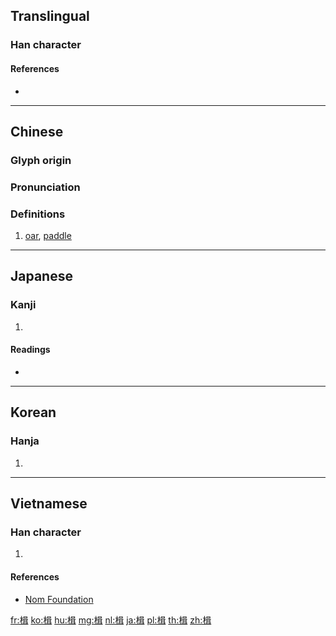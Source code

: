 {{character info/new}}
==Translingual==

===Han character===
{{Han char|rn=75|rad=木|as=09|sn=13|four=46941|canj=DRSJ|ids=⿰木咠}}

====References====
* {{Han ref|kx=0541.030|dkj=15168|dj=0928.120|hdz=21249.010|uh=696B|ud=26987|bh=B7AA|bd=47018}}

----

==Chinese==
{{zh-forms}}

===Glyph origin===
{{Han etym}}

===Pronunciation===
{{zh-pron
|m=jí
|c=zip3,zip6
|mc=y
|oc=y
|ma=
|cat=n
}}

===Definitions===
{{zh-hanzi}}

# [[oar]], [[paddle]]

----

==Japanese==

===Kanji===
{{ja-kanji|grade=|rs=木09}}

# {{defn|lang=ja|sort=木09}}

====Readings====
* {{ja-readings|on=[[しゅう]] (shū), [[しょう]] (shō)|kun=[[かじ]] (kaji)}}

----

==Korean==

===Hanja===
{{ko-hanja|hangeul=[[즙]], [[접]]|eumhun=|rv=jeup, jeop|mr=chŭp, chŏp|y=cup, cep}}

# {{defn|lang=ko|sort=木09}}

----

==Vietnamese==

===Han character===
{{vi-readings|rs=木09| hanviet = tiếp}}

# {{defn|lang=vi|sort=木09}}

====References====
*[http://nomfoundation.org/common/nom_details.php?codepoint=696b Nom Foundation]

[[fr:楫]]
[[ko:楫]]
[[hu:楫]]
[[mg:楫]]
[[nl:楫]]
[[ja:楫]]
[[pl:楫]]
[[th:楫]]
[[zh:楫]]